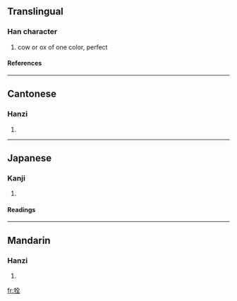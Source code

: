 ==Translingual==
===Han character===
{{Han char|rn=93|rad=牛|as=06|sn=10|four=2851<sub>4</sub>|canj=竹手人一土 (HQOMG)}}
# cow or ox of one color, perfect
====References====
{{Han ref|kx=0700.090|dkj=20002|dj=1112.210|hdz=31809.080|uh=7277|ud=29303|bh=D2A1|bd=53921}}

----
==Cantonese==
===Hanzi===
{{yue-hanzi|jyut=|y=chyun4}}
# {{defn|Cantonese}}

----
==Japanese==
===Kanji===
{{ja-kanji|grade=|rs=牛06}}
# {{defn|Japanese}} 
====Readings====
{{ja-readings|on=[[せん]] (sen), [[ぜん]] (zen)|kun=[[いけにえ]] (ikenie)}}

----
==Mandarin==
===Hanzi===
{{cmn-hanzi|pin=[[quán]] ([[quan2]])|wg=ch'üan<sup>2</sup>}}
# {{defn|Mandarin}}

[[fr:牷]]